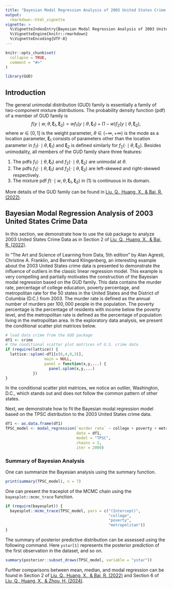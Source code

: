 ```yaml
---
title: "Bayesian Modal Regression Analysis of 2003 United States Crime Data"
output: 
  rmarkdown::html_vignette
vignette: >
  %\VignetteIndexEntry{Bayesian Modal Regression Analysis of 2003 United States Crime Data}
  %\VignetteEngine{knitr::rmarkdown}
  %\VignetteEncoding{UTF-8}
---
```


```r
knitr::opts_chunk$set(
  collapse = TRUE,
  comment = "#>"
)
```

```r
library(GUD)
```

## Introduction

The general unimodal distribution (GUD) family is essentially a family of two-component mixture distributions. The probability density function (pdf) of a member of GUD family is
$$
f\left(y \mid w, \theta, \boldsymbol{\xi}_1, \boldsymbol{\xi}_2\right)=w f_1\left(y \mid \theta, \boldsymbol{\xi}_1\right)+(1-w) f_2\left(y \mid \theta, \boldsymbol{\xi}_2\right),
$$
where $w \in [0,1]$ is the weight parameter, $\theta \in (-\infty, +\infty)$ is the mode as a location parameter, $\boldsymbol{\xi}_1$ consists of parameters other than the location parameter in $f_1\left(\cdot \mid \theta, \boldsymbol{\xi}_1\right)$ and $\boldsymbol{\xi}_2$ is defined similarly for $f_2\left(\cdot \mid \theta, \boldsymbol{\xi}_2\right)$. Besides unimodality, all members of the GUD family share three features:

1. The pdfs $f_1\left(\cdot \mid \theta, \boldsymbol{\xi}_1\right)$ and $f_2\left(\cdot \mid \theta, \boldsymbol{\xi}_2\right)$ are unimodal at $\theta$.
2. The pdfs $f_1\left(\cdot \mid \theta, \boldsymbol{\xi}_1\right)$ and $f_2\left(\cdot \mid \theta, \boldsymbol{\xi}_2\right)$ are left-skewed and right-skewed respectively.
3. The mixture pdf $f\left(\cdot \mid w, \theta, \boldsymbol{\xi}_1, \boldsymbol{\xi}_2\right)$ in (1) is continuous in its domain.

More details of the GUD family can be found in [Liu, Q., Huang, X., & Bai, R. (2022)](https://arxiv.org/abs/2211.10776).

## Bayesian Modal Regression Analysis of 2003 United States Crime Data

In this section, we demonstrate how to use the `GUD` package to analyze 2003 United States Crime Data as in Section 2 of [Liu, Q., Huang, X., & Bai, R. (2022)](https://arxiv.org/abs/2211.10776).

In "The Art and Science of Learning from Data, 5th edition" by Alan Agresti, Christine A. Franklin, and Bernhard Klingenberg, an interesting example about the 2003 United States crime data is presented to demonstrate the influence of outliers in the classic linear regression model. This example is very compelling and partially motivates the construction of the Bayesian modal regression based on the GUD family. This data contains the murder rate, percentage of college education, poverty percentage, and metropolitan rate for the 50 states in the United States and the District of Columbia (D.C.) from 2003. The murder rate is defined as the annual number of murders per $100{,}000$ people in the population. The poverty percentage is the percentage of residents with income below the poverty level, and the metropolitan rate is defined as the percentage of population living in the metropolitan area. In the exploratory data analysis, we present the conditional scatter plot matrices below.

```r
# load data crime from the GUD package
df1 <- crime
# the conditional scatter plot matrices of U.S. crime data
if (require(lattice)) {
  lattice::splom(~df1[c(6,4,9,3)],
                 main = NULL,
                 panel = function(x,y,...) {
                   panel.splom(x,y,...)
            })
}
```

In the conditional scatter plot matrices, we notice an outlier, Washington, D.C., which stands out and does not follow the common pattern of other states. 

Next, we demonstrate how to fit the Bayesian modal regression model based on the TPSC distribution to the 2003 United States crime data.

```r
df1 <- as.data.frame(df1)
TPSC_model <- modal_regression(`murder rate` ~ college + poverty + metropolitan, 
                               data = df1, 
                               model = "TPSC",
                               chains = 2,
                               iter = 2000)
```

### Summary of Bayesian Analysis

One can summarize the Bayesian analysis using the summary function.

```r
print(summary(TPSC_model), n = 7)
```

One can present the traceplot of the MCMC chain using the `bayesplot::mcmc_trace` function.

```r
if (require(bayesplot)) {
  bayesplot::mcmc_trace(TPSC_model, pars = c("(Intercept)",
                                             "college", 
                                             "poverty", 
                                             "metropolitan"))
}
```

The summary of posterior predictive distribution can be assessed using the following command. Here `ystar[1]` represents the posterior prediction of the first observation in the dataset, and so on. 

```r
summary(posterior::subset_draws(TPSC_model, variable = "ystar"))
```

Further comparisons between mean, median, and modal regression can be found in Section 2 of [Liu, Q., Huang, X., & Bai, R. (2022)](https://arxiv.org/abs/2211.10776) and Section 6 of [Liu, Q., Huang, X., & Zhou, H. (2024)](https://www.mdpi.com/2571-905X/7/1/19).
